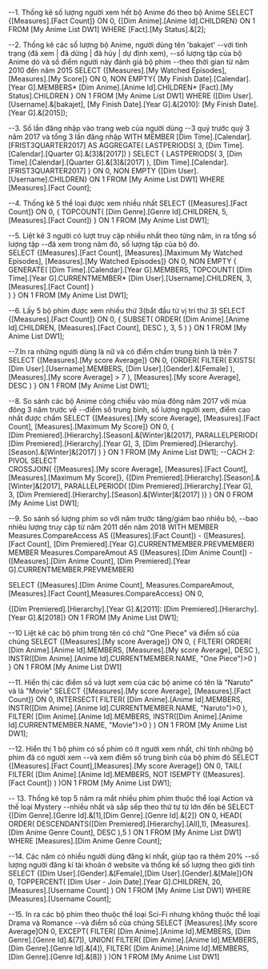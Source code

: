 ﻿--1. Thống kê số lượng người xem hết bộ Anime đó theo bộ Anime
SELECT {[Measures].[Fact Count]} ON 0,
{[Dim Anime].[Anime Id].CHILDREN} ON 1
FROM [My Anime List DW1]
WHERE [Fact].[My Status].&[2];

--2. Thống kê các số lượng bộ Anime, người dùng tên 'bakajet' 
--với tình trạng (đã xem | đã dừng | đã hủy | dự định xem),
--số lượng tập của bộ Anime dó và số điểm người này đánh giá bộ phim 
--theo thời gian từ năm 2010 đến năm 2015
SELECT {[Measures].[My Watched Episodes],[Measures].[My Score]} ON 0,
NON EMPTY{
	[My Finish Date].[Calendar].[Year G].MEMBERS*
	[Dim Anime].[Anime Id].CHILDREN*
	[Fact].[My Status].CHILDREN
} ON 1
FROM [My Anime List DW1]
WHERE ([Dim User].[Username].&[bakajet], 
[My Finish Date].[Year G].&[2010]:
[My Finish Date].[Year G].&[2015]);


--3. Số lần đăng nhập vào trang web của người dùng 
--3 quý trước quý 3 năm 2017 và tổng 3 lần đăng nhập
WITH 
MEMBER [Dim Time].[Calendar].[FRIST3QUARTER2017] AS
	AGGREGATE(
		LASTPERIODS(
		3,
		[Dim Time].[Calendar].[Quarter G].&[3]&[2017])
	)
SELECT { 
	LASTPERIODS(
		3,
		[Dim Time].[Calendar].[Quarter G].&[3]&[2017]
	), [Dim Time].[Calendar].[FRIST3QUARTER2017]
} ON 0,
NON EMPTY {[Dim User].[Username].CHILDREN} ON 1
FROM [My Anime List DW1]
WHERE [Measures].[Fact Count];

--4. Thống kê 5 thể loại được xem nhiều nhất 
SELECT {[Measures].[Fact Count]} ON 0,
{
	TOPCOUNT(
		[Dim Genre].[Genre Id].CHILDREN,
		5,
		[Measures].[Fact Count])
} ON 1
FROM [My Anime List DW1];

--5. Liệt kê 3 người có lượt truy cập nhiều nhất theo từng năm, in ra tổng số lượng tập 
--đã xem trong năm đó, số lượng tập của bộ đó.  
SELECT {[Measures].[Fact Count],
[Measures].[Maximum My Watched Episodes],
[Measures].[My Watched Episodes]} ON 0,
NON EMPTY {
	GENERATE(
		[Dim Time].[Calendar].[Year G].MEMBERS,
		TOPCOUNT(
			[Dim Time].[Year G].CURRENTMEMBER*
			[Dim User].[Username].CHILDREN,
			3,
			[Measures].[Fact Count]
		)	
	)
} ON 1
FROM [My Anime List DW1];


--6. Lấy 5 bộ phim được xem nhiều thứ 3(bắt đầu từ vị trí thứ 3) 
SELECT {[Measures].[Fact Count]} ON 0,
{
SUBSET(
	ORDER(
		[Dim Anime].[Anime Id].CHILDREN,
		[Measures].[Fact Count],
		DESC
	),
	3,
	5
)
} ON 1
FROM [My Anime List DW1];

--7.In ra những người dùng là nữ và có điểm chấm trung bình là trên 7
SELECT {[Measures].[My score Average]} ON 0,
{ORDER(
	FILTER(
		EXISTS(
			[Dim User].[Username].MEMBERS,
			[Dim User].[Gender].&[Female]
			),
		[Measures].[My score Average] > 7
	),
	[Measures].[My score Average],
	DESC
)
} ON 1
FROM [My Anime List DW1];

--8. So sánh các bộ Anime công chiếu vào mùa đông năm 2017 với mùa đông 3 năm trước về
--điểm số trung bình, số lượng người xem, điểm cao nhất được chấm
SELECT {[Measures].[My score Average],
		[Measures].[Fact Count],
		[Measures].[Maximum My Score]} ON 0,
{	
	[Dim Premiered].[Hierarchy].[Season].&[Winter]&[2017],
	PARALLELPERIOD(
		[Dim Premiered].[Hierarchy].[Year G],
		3,
		[Dim Premiered].[Hierarchy].[Season].&[Winter]&[2017]
	)
} ON 1
FROM [My Anime List DW1];
--CACH 2: PIVOL
SELECT  
CROSSJOIN(
	{[Measures].[My score Average],
		[Measures].[Fact Count],
		[Measures].[Maximum My Score]},
	{[Dim Premiered].[Hierarchy].[Season].&[Winter]&[2017],
	PARALLELPERIOD(
		[Dim Premiered].[Hierarchy].[Year G],
		3,
		[Dim Premiered].[Hierarchy].[Season].&[Winter]&[2017]
	)}
)
ON 0
FROM  [My Anime List DW1];


--9. So sánh số lượng phim so với năm trước tăng/giảm bao nhiêu bộ, 
--bao nhiêu lượng truy cập từ năm 2011 dến năm 2018
WITH MEMBER Measures.CompareAccess AS
([Measures].[Fact Count]) -
([Measures].[Fact Count],
[Dim Premiered].[Year G].CURRENTMEMBER.PREVMEMBER)
MEMBER Measures.CompareAmout AS
([Measures].[Dim Anime Count]) -
([Measures].[Dim Anime Count],
[Dim Premiered].[Year G].CURRENTMEMBER.PREVMEMBER)

SELECT  {[Measures].[Dim Anime Count], Measures.CompareAmout,
		[Measures].[Fact Count],Measures.CompareAccess} ON 0,

{[Dim Premiered].[Hierarchy].[Year G].&[2011]:
[Dim Premiered].[Hierarchy].[Year G].&[2018]} ON 1
FROM [My Anime List DW1];

--10 Liệt kê các bộ phim trong tên có chữ "One Piece" và điểm số của chúng
SELECT {[Measures].[My score Average]} ON 0,
{
	FILTER(
		ORDER(
			[Dim Anime].[Anime Id].MEMBERS,
			[Measures].[My score Average],
			DESC
		),
		INSTR([Dim Anime].[Anime Id].CURRENTMEMBER.NAME, "One Piece")>0
	)
} ON 1
FROM [My Anime List DW1]


--11. Hiển thị các điểm số và lượt xem của các bộ anime có tên là "Naruto" và là "Movie"
SELECT {[Measures].[My score Average], [Measures].[Fact Count]} ON 0,
INTERSECT(
	FILTER(
		[Dim Anime].[Anime Id].MEMBERS,
		INSTR([Dim Anime].[Anime Id].CURRENTMEMBER.NAME, "Naruto")>0
	),
	FILTER(
		[Dim Anime].[Anime Id].MEMBERS,
		INSTR([Dim Anime].[Anime Id].CURRENTMEMBER.NAME, "Movie")>0
	)
) ON 1
FROM [My Anime List DW1];

--12. Hiển thị 1 bộ phim có số phim có ít người xem nhất, chỉ tính những bộ phim đã có người xem
--và xem điểm số trung bình của bộ phim đó
SELECT {[Measures].[Fact Count],[Measures].[My score Average]} ON  0,
TAIL(
	FILTER(
		[Dim Anime].[Anime Id].MEMBERS, 
		NOT ISEMPTY ([Measures].[Fact Count])
	)
)ON 1
FROM [My Anime List DW1];

-- 13. Thống kê top 5 năm ra mắt nhiều phim phim thuộc thể loại Action và thế loại Mystery 
--nhiều nhất và sắp sếp theo thứ tự từ lớn đến bé
SELECT {[Dim Genre].[Genre Id].&[1],[Dim Genre].[Genre Id].&[2]} ON 0,
HEAD(
	ORDER(
		DESCENDANTS([Dim Premiered].[Hierarchy].[All],1),
		[Measures].[Dim Anime Genre Count],
		DESC
		),5
)
ON 1
FROM [My Anime List DW1]
WHERE [Measures].[Dim Anime Genre Count];

--14. Các năm có nhiều người dùng đăng kí nhất, giúp tạo ra thêm 20% 
--số lượng người đăng kí tài khoản ở website và thống kế số lượng theo giới tính
SELECT {[Dim User].[Gender].&[Female],[Dim User].[Gender].&[Male]}ON 0,
TOPPERCENT(
	[Dim User - Join Date].[Year G].CHILDREN,
	20,
	[Measures].[Username Count]
)
ON 1
FROM [My Anime List DW1]
WHERE [Measures].[Username Count];


--15. In ra các bộ phim theo thuộc thể loại Sci-Fi nhưng không thuộc thể loại Drama và Romance
--và điểm số của chúng
SELECT [Measures].[My score Average]ON 0,
EXCEPT(
	FILTER(
		[Dim Anime].[Anime Id].MEMBERS,
		[Dim Genre].[Genre Id].&[7]),
	UNION(
		FILTER(
			[Dim Anime].[Anime Id].MEMBERS,
			[Dim Genre].[Genre Id].&[4]),
		FILTER(
			[Dim Anime].[Anime Id].MEMBERS,
			[Dim Genre].[Genre Id].&[8])
	)
)ON 1
FROM [My Anime List DW1]

